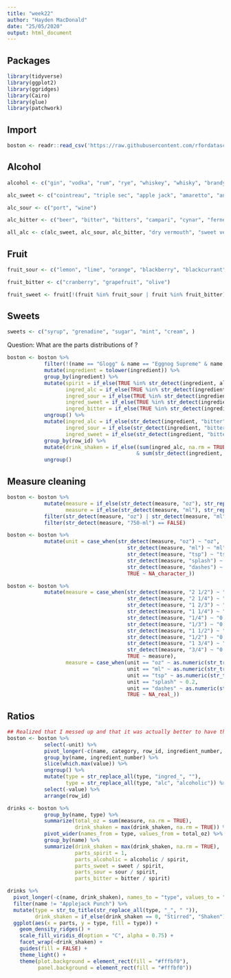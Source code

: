 ---
title: "week22"
author: "Hayden MacDonald"
date: "25/05/2020"
output: html_document
---

## Packages

```{r}
library(tidyverse)
library(ggplot2)
library(ggridges)
library(Cairo)
library(glue)
library(patchwork)
```



## Import

```{r}
boston <- readr::read_csv('https://raw.githubusercontent.com/rfordatascience/tidytuesday/master/data/2020/2020-05-26/boston_cocktails.csv')
```


## Alcohol

```{r}
alcohol <- c("gin", "vodka", "rum", "rye", "whiskey", "whisky", "brandy", "cognac", "tequila", "schnapps", "jack daniel")

alc_sweet <- c("cointreau", "triple sec", "apple jack", "amaretto", "anisette")

alc_sour <- c("port", "wine")

alc_bitter <- c("beer", "bitter", "bitters", "campari", "cynar", "fernet-branca")

all_alc <- c(alc_sweet, alc_sour, alc_bitter, "dry vermouth", "sweet vermouth")
```


## Fruit

```{r}
fruit_sour <- c("lemon", "lime", "orange", "blackberry", "blackcurrant", "blood orange", "currant", "redcurrant", "elderberry", "grape", "pomegranate", "raspberry", "tangerine", "mandarine", "sour mix")

fruit_bitter <- c("cranberry", "grapefruit", "olive")

fruit_sweet <- fruit[!(fruit %in% fruit_sour | fruit %in% fruit_bitter)]
```


## Sweets

```{r}
sweets <- c("syrup", "grenadine", "sugar", "mint", "cream", )
```



Question: What are the parts distributions of ?

```{r}
boston <- boston %>%
            filter(!(name == "Glogg" & name == "Eggnog Supreme" & name == "Bloody Scotsman" & category != "Non-alcoholic Drinks" & category != "Shooters")) %>%
            mutate(ingredient = tolower(ingredient)) %>%
            group_by(ingredient) %>%
            mutate(spirit = if_else(TRUE %in% str_detect(ingredient, alcohol), 1, 0),
                   ingred_alc = if_else(TRUE %in% str_detect(ingredient, all_alc), 1, 0),
                   ingred_sour = if_else(TRUE %in% str_detect(ingredient, fruit_sour), 1, 0),
                   ingred_sweet = if_else(TRUE %in% str_detect(ingredient, fruit_sweet) | TRUE %in% str_detect(ingredient, sweets), 1, 0),
                   ingred_bitter = if_else(TRUE %in% str_detect(ingredient, fruit_bitter) | TRUE %in% str_detect(ingredient, alc_bitter), 1, 0)) %>%
            ungroup() %>%
            mutate(ingred_alc = if_else(str_detect(ingredient, "bitter"), 0, ingred_alc),
                   ingred_sour = if_else(str_detect(ingredient, "bitter"), 0, ingred_sour),
                   ingred_sweet = if_else(str_detect(ingredient, "bitter"), 0, ingred_sweet)) %>%
            group_by(row_id) %>%
            mutate(drink_shaken = if_else((sum(ingred_alc, na.rm = TRUE) + sum(spirit, na.rm = TRUE) + sum(ingred_bitter, na.rm = TRUE) >= 0.66*n()) 
                                          & sum(str_detect(ingredient, fruit_sour), na.rm = TRUE) == 0, 0, 1)) %>%
            ungroup()
```


## Measure cleaning

```{r}
boston <- boston %>%
            mutate(measure = if_else(str_detect(measure, "oz"), str_replace(measure, regex("(?=oz)"), ""), measure),
                   measure = if_else(str_detect(measure, "ml"), str_replace(measure, regex("(?=ml)"), ""), measure)) %>%
            filter(str_detect(measure, "oz") | str_detect(measure, "ml") | str_detect(measure, "tsp") | str_detect(measure, "splash") | str_detect(measure, "dashes")) %>%
            filter(str_detect(measure, "750-ml") == FALSE)

boston <- boston %>%
            mutate(unit = case_when(str_detect(measure, "oz") ~ "oz",
                                       str_detect(measure, "ml") ~ "ml",
                                       str_detect(measure, "tsp") ~ "tsp",
                                       str_detect(measure, "splash") ~ "splash",
                                       str_detect(measure, "dashes") ~ "dashes",
                                       TRUE ~ NA_character_))

boston <- boston %>%
            mutate(measure = case_when(str_detect(measure, "2 1/2") ~ "2.5",
                                       str_detect(measure, "2 1/4") ~ "2.25",
                                       str_detect(measure, "1 2/3") ~ "1.66",
                                       str_detect(measure, "1 1/4") ~ "1.25",
                                       str_detect(measure, "1/4") ~ "0.25",
                                       str_detect(measure, "1/3") ~ "0.33",
                                       str_detect(measure, "1 1/2") ~ "1.5",
                                       str_detect(measure, "1/2") ~ "0.5",
                                       str_detect(measure, "1 3/4") ~ "1.75",
                                       str_detect(measure, "3/4") ~ "0.75",
                                       TRUE ~ measure),
                   measure = case_when(unit == "oz" ~ as.numeric(str_trim(str_replace(measure, "oz", ""), side = "both")),
                                       unit == "ml" ~ as.numeric(str_trim(str_replace(measure, "ml", ""), side = "both"))*0.033814,
                                       unit == "tsp" ~ as.numeric(str_trim(str_replace(measure, "tsp", ""), side = "both"))*0.166667,
                                       unit == "splash" ~ 0.2,
                                       unit == "dashes" ~ as.numeric(str_trim(str_replace(measure, "dashes", ""), side = "both"))*0.03125,
                                       TRUE ~ NA_real_))
```


## Ratios

```{r}
## Realized that I messed up and that it was actually better to have the descriptors as text, not as booleans
boston <- boston %>%
            select(-unit) %>%
            pivot_longer(-c(name, category, row_id, ingredient_number, ingredient, measure, drink_shaken), names_to = "type", values_to = "value") %>%
            group_by(name, ingredient_number) %>%
            slice(which.max(value)) %>%
            ungroup() %>%
            mutate(type = str_replace_all(type, "ingred_", ""),
                   type = str_replace_all(type, "alc", "alcoholic")) %>%
            select(-value) %>%
            arrange(row_id)
```

```{r}
drinks <- boston %>%
            group_by(name, type) %>%
            summarize(total_oz = sum(measure, na.rm = TRUE),
                      drink_shaken = max(drink_shaken, na.rm = TRUE)) %>%
            pivot_wider(names_from = type, values_from = total_oz) %>%
            group_by(name) %>%
            summarize(drink_shaken = max(drink_shaken, na.rm = TRUE),
                      parts_spirit = 1,
                      parts_alcoholic = alcoholic / spirit,
                      parts_sweet = sweet / spirit,
                      parts_sour = sour / spirit,
                      parts_bitter = bitter / spirit)
```

```{r}
drinks %>%
  pivot_longer(-c(name, drink_shaken), names_to = "type", values_to = "parts") %>%
  filter(name != "Applejack Punch") %>%
  mutate(type = str_to_title(str_replace_all(type, "_", " ")),
         drink_shaken = if_else(drink_shaken == 0, "Stirred", "Shaken")) %>%
  ggplot(aes(x = parts, y = type, fill = type)) +
    geom_density_ridges() +
    scale_fill_viridis_d(option = "C", alpha = 0.75) +
    facet_wrap(~drink_shaken) +
    guides(fill = FALSE) +
    theme_light() +
    theme(plot.background = element_rect(fill = "#fffbf0"),
          panel.background = element_rect(fill = "#fffbf0"))
```



























